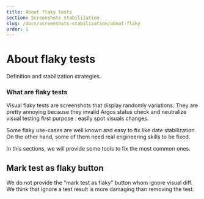 ```yaml
---
title: About flaky tests
section: Screenshots stabilization
slug: /docs/screenshots-stabilization/about-flaky
order: 1
---
```


# About flaky tests

Definition and stabilization strategies.

### What are flaky tests

Visual flaky tests are screenshots that display randomly variations. They are pretty annoying because they invalid Argos status check and neutralize visual testing first purpose : easily spot visuals changes.

Some flaky use-cases are well known and easy to fix like date stabilization. On the other hand, some of them need real engineering skills to be fixed.

In this sections, we will provide some tools to fix the most common ones.

## Mark test as flaky button

We do not provide the "mark test as flaky" button whom ignore visual diff. We think that ignore a test result is more damaging than removing the test.
